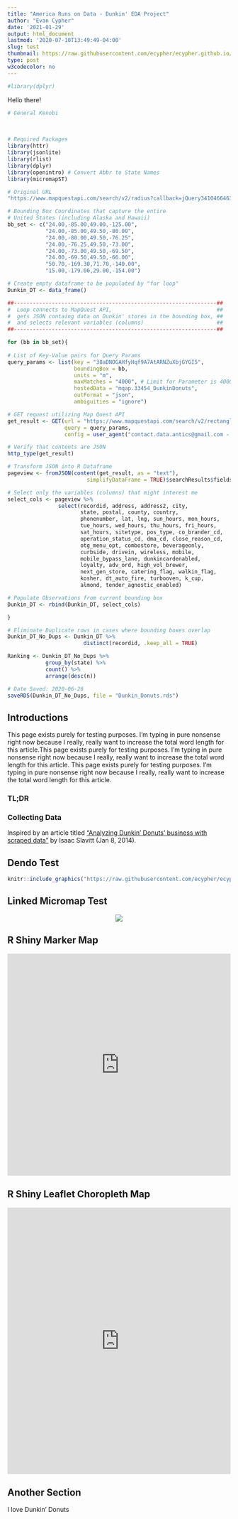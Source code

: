 ```yaml
---
title: "America Runs on Data - Dunkin' EDA Project"
author: "Evan Cypher"
date: '2021-01-29'
output: html_document
lastmod: '2020-07-10T13:49:49-04:00'
slug: test
thumbnail: https://raw.githubusercontent.com/ecypher/ecypher.github.io/master/images/Dunkin_Resized.png
type: post
w3codecolor: no
---
```


```r
#library(dplyr)
```

Hello there!
<br>

```r
# General Kenobi
```

<br>
```r
# Required Packages
library(httr)
library(jsonlite)
library(rlist)
library(dplyr)
library(openintro) # Convert Abbr to State Names
library(micromapST)

# Original URL
"https://www.mapquestapi.com/search/v2/radius?callback=jQuery34104664634028664918_1592271610628&key=Gmjtd%7Clu6t2luan5%252C72%253Do5-larsq&origin=22033&units=m&maxMatches=100&radius=100&hostedData=mqap.33454_DunkinDonuts&ambiguities=ignore&_=1592271610632"

# Bounding Box Coordinates that capture the entire
# United States (including Alaska and Hawaii)
bb_set <- c("24.00,-85.00,49.00,-125.00",
            "24.00,-85.00,49.50,-80.00",
            "24.00,-80.00,49.50,-76.25",
            "24.00,-76.25,49.50,-73.00",
            "24.00,-73.00,49.50,-69.50",
            "24.00,-69.50,49.50,-66.00",
            "50.70,-169.30,71.70,-140.00",
            "15.00,-179.00,29.00,-154.00")

# Create empty dataframe to be populated by "for loop"
Dunkin_DT <- data_frame()

##----------------------------------------------------------------##
#  Loop connects to MapQuest API,                                 ##
#  gets JSON containg data on Dunkin' stores in the bounding box, ##
#  and selects relevant variables (columns)                       ##
##----------------------------------------------------------------## 

for (bb in bb_set){
    
# List of Key-Value pairs for Query Params
query_params <- list(key = "38aDNOGAHfyHqf9A7AtARNZuXbjGYGI5",
                     boundingBox = bb,
                     units = "m",
                     maxMatches = "4000", # Limit for Parameter is 4000
                     hostedData = "mqap.33454_DunkinDonuts",
                     outFormat = "json",
                     ambiguities = "ignore")

# GET request utilizing Map Quest API
get_result <- GET(url = "https://www.mapquestapi.com/search/v2/rectangle?",
                  query = query_params,
                  config = user_agent("contact.data.antics@gmail.com - data is being collected for educational purposes"))

# Verify that contents are JSON
http_type(get_result)

# Transform JSON into R Dataframe
pageview <- fromJSON(content(get_result, as = "text"),
                         simplifyDataFrame = TRUE)$searchResults$fields

# Select only the variables (columns) that might interest me
select_cols <- pageview %>% 
                select(recordid, address, address2, city,
                       state, postal, county, country,
                       phonenumber, lat, lng, sun_hours, mon_hours,
                       tue_hours, wed_hours, thu_hours, fri_hours,
                       sat_hours, sitetype, pos_type, co_brander_cd,
                       operation_status_cd, dma_cd, close_reason_cd,
                       otg_menu_opt, combostore, beverageonly,
                       curbside, drivein, wireless, mobile,
                       mobile_bypass_lane, dunkincardenabled,
                       loyalty, adv_ord, high_vol_brewer,
                       next_gen_store, catering_flag, walkin_flag,
                       kosher, dt_auto_fire, turbooven, k_cup,
                       almond, tender_agnostic_enabled)

# Populate Observations from current bounding box
Dunkin_DT <- rbind(Dunkin_DT, select_cols)

}

# Eliminate Duplicate rows in cases where bounding boxes overlap
Dunkin_DT_No_Dups <- Dunkin_DT %>% 
                        distinct(recordid, .keep_all = TRUE)

Ranking <- Dunkin_DT_No_Dups %>% 
            group_by(state) %>% 
            count() %>% 
            arrange(desc(n))

# Date Saved: 2020-06-26
saveRDS(Dunkin_DT_No_Dups, file = "Dunkin_Donuts.rds")


```

## Introductions

This page exists purely for testing purposes. I'm typing in pure nonsense right now because I really, really want to increase the total word length for this article.This page exists purely for testing purposes. I'm typing in pure nonsense right now because I really, really want to increase the total word length for this article. This page exists purely for testing purposes. I'm typing in pure nonsense right now because I really, really want to increase the total word length for this article.

### TL;DR

### Collecting Data

Inspired by an article titled <a href = "https://www.isaacslavitt.com/posts/dunkin-donuts-data-analysis/" target = "_blank">"Analyzing Dunkin' Donuts' business with scraped data"</a> by Isaac Slavitt (Jan 8, 2014).

## Dendo Test

```r
knitr::include_graphics("https://raw.githubusercontent.com/ecypher/ecypher.github.io/master/images/Dunkin_Dendo_D3.png") 
```


## Linked Micromap Test

<center>![](https://raw.githubusercontent.com/ecypher/ecypher.github.io/master/images/Dunkin_Linked_MicromapST.png)</center>


## R Shiny Marker Map

<iframe src=" https://data-antics.shinyapps.io/DunkinMapApp/" width="100%" frameborder="no" scrolling="no" style="width: 100%; height: 500px;"></iframe>

## R Shiny Leaflet Choropleth Map

<iframe src = "https://data-antics.shinyapps.io/Dunkin_Choropleth/" width="100%" frameborder="no" scrolling="no" style="width: 100%; height: 600px;"></iframe>

## Another Section

I love Dunkin' Donuts
